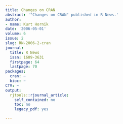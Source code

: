 ```yaml
---
title: Changes on CRAN
abstract: '"Changes on CRAN" published in R News.'
author:
- name: Kurt Hornik
date: '2006-05-01'
volume: 6
issue: 2
slug: RN-2006-2-cran
journal:
  title: R News
  issn: 1609-3631
  firstpage: 64
  lastpage: 70
packages:
  cran: ~
  bioc: ~
CTV: ~
output:
  rjtools::rjournal_article:
    self_contained: no
    toc: no
    legacy_pdf: yes

---
```


